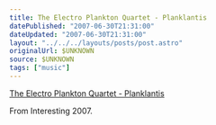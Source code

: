 ```yaml
---
title: The Electro Plankton Quartet - Planklantis
datePublished: "2007-06-30T21:31:00"
dateUpdated: "2007-06-30T21:31:00"
layout: "../../../layouts/posts/post.astro"
originalUrl: $UNKNOWN
source: $UNKNOWN
tags: ["music"]
---
```



<YouTube id="https://www.youtube.com/watch?v=GlX34lFmFS4" />

[The Electro Plankton Quartet - Planklantis](https://www.youtube.com/watch?v=GlX34lFmFS4)

From Interesting 2007.
